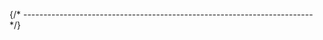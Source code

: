 


{/* ------------------------------------------------------------------------ */}

<ManualInstallQuickTest
  appName="GNU RISC-V Embedded GCC"
  appLcName="riscv-none-elf-gcc"
  programName="riscv-none-elf-gcc"
  branding="riscv-none-elf-gcc (xPack GNU RISC-V Embedded GCC x86_64) "
/>
